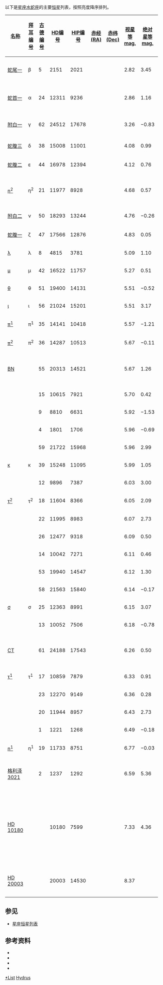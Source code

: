 以下是[[星座|星座]][[水蛇座|水蛇座]]的主要[[恒星|恒星]]列表，按照亮度降序排列。

{| class="wikitable sortable"
|-
! width="85" | [[恒星命名|名称]]
! [[拜耳命名法|拜耳编号]]
! [[古德命名法|古德编号]]
! [[HD星表|HD编号]]
! [[依巴谷星表|HIP编号]]
! [[赤经|赤经(RA)]]
! [[赤纬|赤纬(Dec)]]
! [[视星等|视星等<br />mag.]]
! [[绝对星等|绝对星等<br />mag.]]
! [[恒星距离|距离]] ([[光年|光年]])
! [[恒星分类|光谱类型]]
! 英文名、其他名称及注释
|-
| [[蛇尾一|蛇尾一]] || β || 5 || 2151 || 2021 || {{RA|00|25|39.20}} || {{DEC|−77|15|18.1}} || 2.82 || 3.45 || 24 || G2IV || style="text-align:left;" | 近距离恒星
|-
| [[蛇首一|蛇首一]] || α || 24 || 12311 || 9236 || {{RA|01|58|45.87}} || {{DEC|−61|34|11.7}} || 2.86 || 1.16 || 71 || F0V || style="text-align:left;" | Head of Hydrus
|-
| [[附白一|附白一]] || γ || 62 || 24512 || 17678 || {{RA|03|47|14.23}} || {{DEC|−74|14|21.3}} || 3.26 || −0.83 || 214 || M2III ||Foo Pih
|-
| [[蛇腹三|蛇腹三]] || δ || 38 || 15008 || 11001 || {{RA|02|21|45.02}} || {{DEC|−68|39|33.9}} || 4.08 || 0.99 || 135 || A3V ||
|-
| [[蛇腹二|蛇腹二]] || ε || 44 || 16978 || 12394 || {{RA|02|39|35.22}} || {{DEC|−68|16|01.0}} || 4.12 || 0.76 || 153 || B9III ||
|-
| [[蛇腹四|η<sup>2</sup>]] || η<sup>2</sup> || 21 || 11977 || 8928 || {{RA|01|54|56.01}} || {{DEC|−67|38|50.9}} || 4.68 || 0.57 || 217 || G5III || style="text-align:left;" | 有一颗[[太陽系外行星|行星]] ([[水蛇座η²b|b]])
|-
| [[附白二|附白二]] || ν || 50 || 18293 || 13244 || {{RA|02|50|28.54}} || {{DEC|−75|04|00.8}} || 4.76 || −0.26 || 329 || K3III ||
|-
| [[蛇腹一|蛇腹一]] || ζ || 47 || 17566 || 12876 || {{RA|02|45|32.53}} || {{DEC|−67|37|00.2}} || 4.83 || 0.05 || 295 || A2IV/V ||
|-
| [[水蛇座λ|λ]] || λ || 8 || 4815 || 3781 || {{RA|00|48|35.12}} || {{DEC|−74|55|24.1}} || 5.09 || 1.10 || 205 || K5III ||
|-
| [[水蛇座μ|μ]] || μ || 42 || 16522 || 11757 || {{RA|02|31|40.12}} || {{DEC|−79|06|33.3}} || 5.27 || 0.51 || 292 || G4III ||
|-
| [[水蛇座θ|θ]] || θ || 51 || 19400 || 14131 || {{RA|03|02|15.40}} || {{DEC|−71|54|09.0}} || 5.51 || −0.52 || 525 || B8III/IV ||
|-
| [[水蛇座ι|ι]] || ι || 56 || 21024 || 15201 || {{RA|03|15|57.36}} || {{DEC|−77|23|19.0}} || 5.51 || 3.17 || 96 || F4III ||
|-
| [[水蛇座π¹|π<sup>1</sup>]] || π<sup>1</sup> || 35 || 14141 || 10418 || {{RA|02|14|14.50}} || {{DEC|−67|50|29.6}} || 5.57 || −1.21 || 739 || M1III ||
|-
| [[水蛇座π²|π<sup>2</sup>]] || π<sup>2</sup> || 36 || 14287 || 10513 || {{RA|02|15|28.56}} || {{DEC|−67|44|46.8}} || 5.67 || −0.11 || 468 || K2III ||
|-
| [[水蛇座BN|BN]]||  || 55 || 20313 || 14521 || {{RA|03|07|31.90}} || {{DEC|−78|59|21.9}} || 5.67 || 1.26 || 248 || F2II-III ||style="text-align:left;" |[[盾牌座δ型变星|盾牌座δ型变星]]
|-
| ||  || 15 || 10615 || 7921 || {{RA|01|41|47.95}} || {{DEC|−60|47|21.3}} || 5.70 || 0.42 || 371 || K2/K3III ||
|-
| ||  || 9 || 8810 || 6631 || {{RA|01|25|05.28}} || {{DEC|−64|22|10.0}} || 5.92 || −1.53 || 1009 || M0III ||
|-
| ||  || 4 || 1801 || 1706 || {{RA|00|21|28.74}} || {{DEC|−77|25|36.7}} || 5.96 || −0.69 || 697 || K3III ||
|-
| ||  || 59 || 21722 || 15968 || {{RA|03|25|36.25}} || {{DEC|−69|20|11.7}} || 5.96 || 2.99 || 128 || F3V ||
|-
| [[水蛇座κ|κ]] || κ || 39 || 15248 || 11095 || {{RA|02|22|52.47}} || {{DEC|−73|38|45.0}} || 5.99 || 1.05 || 318 || K0III ||
|-
| ||  || 12 || 9896 || 7387 || {{RA|01|35|14.71}} || {{DEC|−58|08|21.8}} || 6.03 || 3.00 || 132 || F2V ||
|-
| [[水蛇座τ²|τ<sup>2</sup>]] || τ<sup>2</sup> || 18 || 11604 || 8366 || {{RA|01|47|46.69}} || {{DEC|−80|10|34.2}} || 6.05 || 2.09 || 202 || F0III ||
|-
| ||  || 22 || 11995 || 8983 || {{RA|01|55|46.47}} || {{DEC|−60|51|40.1}} || 6.07 || 2.73 || 152 || F0IV/V ||
|-
| ||  || 26 || 12477 || 9318 || {{RA|01|59|41.08}} || {{DEC|−66|03|59.7}} || 6.09 || 0.50 || 428 || K2III ||
|-
| ||  || 14 || 10042 || 7271 || {{RA|01|33|39.26}} || {{DEC|−78|30|16.1}} || 6.11 || 0.46 || 441 || G3IV ||
|-
| ||  || 53 || 19940 || 14547 || {{RA|03|07|49.00}} || {{DEC|−69|15|53.8}} || 6.12 || 1.30 || 300 || K1III ||
|-
| ||  || 58 || 21563 || 15840 || {{RA|03|24|02.28}} || {{DEC|−69|37|28.7}} || 6.14 || −0.17 || 595 || A4:V+... ||
|-
| [[水蛇座σ|σ]] || σ || 25 || 12363 || 8991 || {{RA|01|55|50.25}} || {{DEC|−78|20|55.2}} || 6.15 || 3.07 || 135 || F5/F6IV/V ||
|-
| ||  || 13 || 10052 || 7506 || {{RA|01|36|44.77}} || {{DEC|−58|16|15.5}} || 6.18 || −0.78 || 805 || M3III ||
|-
| [[水蛇座CT|CT]] ||  || 61 || 24188 || 17543 || {{RA|03|45|23.70}} || {{DEC|−71|39|29.7}} || 6.26 || 0.50 || 463 || B8V ||style="text-align:left;" |[[猎犬座α²型变星|猎犬座α²型变星]]
|-
| [[水蛇座τ¹|τ<sup>1</sup>]] || τ<sup>1</sup> || 17 || 10859 || 7879 || {{RA|01|41|21.29}} || {{DEC|−79|08|53.7}} || 6.33 || 0.91 || 395 || G6/G8III ||
|-
| ||  || 23 || 12270 || 9149 || {{RA|01|57|53.37}} || {{DEC|−65|25|28.9}} || 6.36 || 0.28 || 535 || G8II/III ||
|-
| ||  || 20 || 11944 || 8957 || {{RA|01|55|19.69}} || {{DEC|−60|18|44.6}} || 6.43 || 2.73 || 179 || F2V ||
|-
| ||  || 1 || 1221 || 1268 || {{RA|00|15|54.94}} || {{DEC|−75|54|41.8}} || 6.49 || −0.18 || 704 || G8/K0III ||
|-
| [[水蛇座η¹|η<sup>1</sup>]] || η<sup>1</sup> || 19 || 11733 || 8751 || {{RA|01|52|34.74}} || {{DEC|−67|56|40.2}} || 6.77 || −0.03 || 748 || B9V ||
|-
| [[格利泽3021|格利泽3021]] ||  || 2 || 1237 || 1292 || {{RA|00|16|12.68}} || {{DEC|−79|51|04.3}} || 6.59 || 5.36 || 57 || G8.5Vk || style="text-align:left;" | 含有1颗行星 ([[GJ_3021_b|b]])
|-
| [[HD_10180|HD 10180]] ||  ||  || 10180 || 7599 || {{RA|01|37|53.58}} || {{DEC|−60|30|41.5}} || 7.33 || 4.36 || 128 || G1V || style="text-align:left;" | 已确认6颗行星 (c, d, e, f, g and h) 和一颗未确认的行星 (b)
|-
| [[HD_20003|HD 20003]] ||  ||  || 20003 || 14530 || {{RA|03|07|38}} || {{DEC|-72|19|19}} || 8.37 ||  || 143 || G8V || style="text-align:left;" | 含有2颗行星 ([[HD_20003_b|b]] & [[HD_20003_c|c]])
|}

==参见==
*[[星座恒星列表|星座恒星列表]]

==参考资料==
*{{cite web
 |last=ESA 
 |authorlink=European Space Agency 
 |title=The Hipparcos and Tycho Catalogues 
 |date=1997年 
 |url=http://cdsweb.u-strasbg.fr/viz-bin/Cat?I/239 
 |accessdate=2006-12-26 
 |deadurl=yes 
 |archiveurl=https://web.archive.org/web/20061207064205/http://cdsweb.u-strasbg.fr/viz-bin/Cat?I%2F239 
 |archivedate=2006-12-07 
}}
*{{cite web
 |last=Kostjuk 
 |first=N. D. 
 |title=HD-DM-GC-HR-HIP-Bayer-Flamsteed Cross Index 
 |date=2002年 
 |url=http://cdsweb.u-strasbg.fr/viz-bin/Cat?IV/27 
 |accessdate=2006-12-26 
 |deadurl=yes 
 |archiveurl=https://web.archive.org/web/20061124230929/http://cdsweb.u-strasbg.fr/viz-bin/Cat?IV%2F27 
 |archivedate=2006-11-24 
}}
*{{cite web
 |last=Roman 
 |first=N. G. 
 |title=Identification of a Constellation from a Position 
 |date=1987年 
 |url=http://cdsweb.u-strasbg.fr/viz-bin/Cat?VI/42 
 |accessdate=2006-12-26 
 |deadurl=yes 
 |archiveurl=https://web.archive.org/web/20061124141224/http://cdsweb.u-strasbg.fr/viz-bin/Cat?VI%2F42 
 |archivedate=2006-11-24 
}}
*{{cite web
 |last=Gould 
 |first=B. A. 
 |title=Uranometria Argentina 
 |publisher=Reprinted and updated by Pilcher, F 
 |url=http://www.uranometriaargentina.com/ 
 |accessdate=2010-07-16 
 |deadurl=yes 
 |archiveurl=https://web.archive.org/web/20120227032716/http://www.uranometriaargentina.com/ 
 |archivedate=2012-02-27 
}}
{{Lists of stars by constellation}}
{{Stars of Hydrus}}

[[Category:水蛇座|*List]]
[[Category:星座恒星列表|Hydrus]]